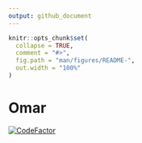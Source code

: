 ```yaml
---
output: github_document
---
```


<!-- README.md is generated from README.Rmd. Please edit that file -->

```r
knitr::opts_chunk$set(
  collapse = TRUE,
  comment = "#>",
  fig.path = "man/figures/README-",
  out.width = "100%"
)
```

# Omar

<!-- badges: start -->
[![CodeFactor](https://www.codefactor.io/repository/github/ninetaillabs/varaniumsharp.initiator/badge)](https://www.codefactor.io/repository/github/ninetaillabs/varaniumsharp.initiator)
<!-- badges: end -->
